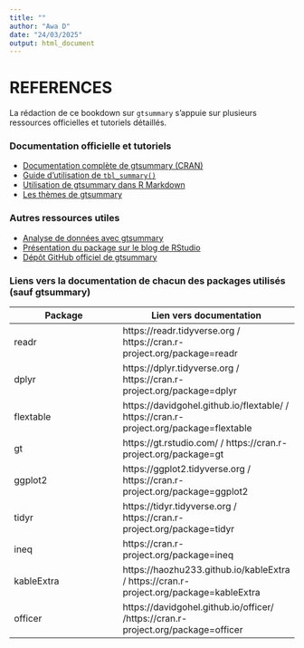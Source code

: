 ---
title: ""
author: "Awa D"
date: "24/03/2025"
output: html_document
---

# REFERENCES

La rédaction de ce bookdown sur `gtsummary` s'appuie sur plusieurs ressources officielles et tutoriels détaillés.  

### Documentation officielle et tutoriels  
- [Documentation complète de gtsummary (CRAN)](https://cran.r-project.org/web/packages/gtsummary/gtsummary.pdf)  
- [Guide d’utilisation de `tbl_summary()`](https://www.danieldsjoberg.com/gtsummary/articles/tbl_summary.html)  
- [Utilisation de gtsummary dans R Markdown](https://www.danieldsjoberg.com/gtsummary/articles/rmarkdown.html)  
- [Les thèmes de gtsummary](https://www.danieldsjoberg.com/gtsummary/reference/theme_gtsummary.html)  

### Autres ressources utiles 
- [Analyse de données avec gtsummary](https://larmarange.github.io/analyse-R/gtsummary.html)  
- [Présentation du package sur le blog de RStudio](https://education.rstudio.com/blog/2020/07/gtsummary/)  
- [Dépôt GitHub officiel de gtsummary](https://github.com/ddsjoberg/gtsummary)

### Liens vers la documentation de chacun des packages utilisés (sauf gtsummary)

|Package | Lien vers documentation|
|---------|-------------|
|readr |  https://readr.tidyverse.org / https://cran.r-project.org/package=readr|
|dplyr |  https://dplyr.tidyverse.org / https://cran.r-project.org/package=dplyr|
|flextable |  https://davidgohel.github.io/flextable/ / https://cran.r-project.org/package=flextable|
|gt |  https://gt.rstudio.com/  /  https://cran.r-project.org/package=gt|
|ggplot2 |  https://ggplot2.tidyverse.org / https://cran.r-project.org/package=ggplot2|
|tidyr |  https://tidyr.tidyverse.org /  https://cran.r-project.org/package=tidyr|
|ineq |  https://cran.r-project.org/package=ineq|
|kableExtra |  https://haozhu233.github.io/kableExtra / https://cran.r-project.org/package=kableExtra|
|officer |  https://davidgohel.github.io/officer/ /https://cran.r-project.org/package=officer|



<!-----------------------------------------FIN DE SCRIPT REFERENCES---------------------------------------------->